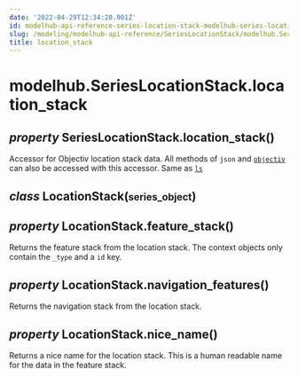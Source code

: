 ```yaml
---
date: '2022-04-29T12:34:20.901Z'
id: modelhub-api-reference-series-location-stack-modelhub-series-location-stack-location-stack
slug: /modeling/modelhub-api-reference/SeriesLocationStack/modelhub.SeriesLocationStack.location-stack/
title: location_stack
---
```


# modelhub.SeriesLocationStack.location_stack

<div>
<h2 class="signature-class"><span class="type-annotation"><em>property</em></span> <span class="additional-name">SeriesLocationStack.</span><span class="name">location_stack(</span>)</h2>


<div class="content">

Accessor for Objectiv location stack data. All methods of `json` and [`objectiv`](/docs/modeling/modelhub-api-reference/SeriesLocationStack/modelhub.SeriesLocationStack.objectiv/#modelhub.SeriesLocationStack.objectiv)
can also be accessed with this accessor. Same as [`ls`](/docs/modeling/modelhub-api-reference/SeriesLocationStack/modelhub.SeriesLocationStack.ls/#modelhub.SeriesLocationStack.ls)

<div class="class">
<h2 class="signature-class"><span class="type-annotation"><em>class</em></span> <span class="name">LocationStack(</span><small class="parameter-list"><span class="parameter" id="series_object">series_object</span></small>)</h2>


<div class="content">

<div>
<h2 class="signature-class"><span class="type-annotation"><em>property</em></span> <span class="additional-name">LocationStack.</span><span class="name">feature_stack(</span>)</h2>


<div class="content">

Returns the feature stack from the location stack. The context objects only contain the `_type`
and a `id` key.


</div>

</div>
<div>
<h2 class="signature-class"><span class="type-annotation"><em>property</em></span> <span class="additional-name">LocationStack.</span><span class="name">navigation_features(</span>)</h2>


<div class="content">

Returns the navigation stack from the location stack.


</div>

</div>
<div>
<h2 class="signature-class"><span class="type-annotation"><em>property</em></span> <span class="additional-name">LocationStack.</span><span class="name">nice_name(</span>)</h2>


<div class="content">

Returns a nice name for the location stack. This is a human readable name for the data in the
feature stack.


</div>

</div>

</div>

</div>

</div>

</div>
